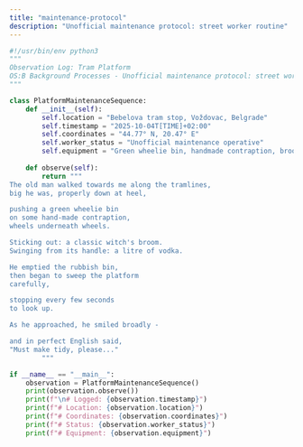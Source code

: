 ```yaml
---
title: "maintenance-protocol"
description: "Unofficial maintenance protocol: street worker routine"
---
```


```python maintenance-protocol-20251004
#!/usr/bin/env python3
"""
Observation Log: Tram Platform
OS:B Background Processes - Unofficial maintenance protocol: street worker routine
"""

class PlatformMaintenanceSequence:
    def __init__(self):
        self.location = "Bebelova tram stop, Voždovac, Belgrade"
        self.timestamp = "2025-10-04T[TIME]+02:00"
        self.coordinates = "44.77° N, 20.47° E"  
        self.worker_status = "Unofficial maintenance operative"
        self.equipment = "Green wheelie bin, handmade contraption, broom, vodka"
    
    def observe(self):
        return """
The old man walked towards me along the tramlines,
big he was, properly down at heel,

pushing a green wheelie bin
on some hand-made contraption,
wheels underneath wheels.

Sticking out: a classic witch's broom.
Swinging from its handle: a litre of vodka.

He emptied the rubbish bin,
then began to sweep the platform
carefully,

stopping every few seconds
to look up.

As he approached, he smiled broadly - 

and in perfect English said,
"Must make tidy, please..."
        """

if __name__ == "__main__":
    observation = PlatformMaintenanceSequence()
    print(observation.observe())
    print(f"\n# Logged: {observation.timestamp}")
    print(f"# Location: {observation.location}")
    print(f"# Coordinates: {observation.coordinates}")
    print(f"# Status: {observation.worker_status}")
    print(f"# Equipment: {observation.equipment}")
```